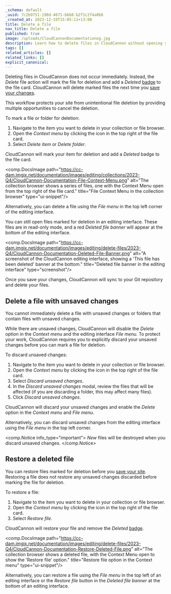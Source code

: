 ```yaml
---
_schema: default
_uuid: 7c2b9751-198d-4671-b6b8-b2f1c2f4a0b6
_created_at: 2023-12-19T15:05:11+13:00
title: Delete a file
nav_title: Delete a file
published: true
image: /uploads/CloudCannonDocumentationog.jpg
description: Learn how to delete files in CloudCannon without opening your Git repository.
tags: []
related_articles: []
related_links: []
explicit_canonical:
---
```

Deleting files in CloudCannon does not occur immediately. Instead, the *Delete* file action will mark the file for deletion and add a *Deleted* [badge](/documentation/articles/edit-your-files/#file-badges) to the file card. CloudCannon will delete marked files the next time you [save your changes](/documentation/articles/save-your-changes/).

This workflow protects your site from unintentional file deletion by providing multiple opportunities to cancel the deletion.

To mark a file or folder for deletion:

1. Navigate to the item you want to delete in your collection or file browser.
2. Open the *Context menu* by clicking the icon in the top right of the file card.
3. Select *Delete item* or *Delete folder*.

CloudCannon will mark your item for deletion and add a *Deleted* badge to the file card.

<comp.DocsImage path="https://cc-dam.imgix.net/documentation/images/editing/collections/2023-Q4/CloudCannon-Documentation-File-Context-Menu.png" alt="The collection browser shows a series of files, one with the Context Menu open from the top right of the file card." title="File Context Menu in the collection browser" type="ui-snippet"/>

Alternatively, you can delete a file using the *File menu* in the top left corner of the editing interface.

You can still open files marked for deletion in an editing interface. These files are in read-only mode, and a red *Deleted file banner* will appear at the bottom of the editing interface.

<comp.DocsImage path="https://cc-dam.imgix.net/documentation/images/editing/delete-files/2023-Q4/CloudCannon-Documentation-Deleted-File-Banner.png" alt="A screenshot of the CloudCannon editing interface, showing a 'This file has been deleted' banner at the bottom." title="Deleted file banner in the editing interface" type="screenshot"/>

Once you save your changes, CloudCannon will sync to your Git repository and delete your files.

## Delete a file with unsaved changes

You cannot immediately delete a file with unsaved changes or folders that contain files with unsaved changes.

While there are unsaved changes, CloudCannon will disable the *Delete* option in the *Context menu* and the editing interface *File menu*. To protect your work, CloudCannon requires you to explicitly discard your unsaved changes before you can mark a file for deletion.

To discard unsaved changes:

1. Navigate to the item you want to delete in your collection or file browser.
2. Open the *Context menu* by clicking the icon in the top right of the file card.
3. Select *Discard unsaved changes*.
4. In the *Discard unsaved changes* modal, review the files that will be affected (if you are discarding a folder, this may affect many files).
5. Click *Discard unsaved changes*.

CloudCannon will discard your unsaved changes and enable the *Delete* option in the *Context menu* and *File menu*.

Alternatively, you can discard unsaved changes from the editing interface using the *File menu* in the top left corner.

<comp.Notice info_type="important">
  *New* files will be destroyed when you discard unsaved changes.
</comp.Notice>

## Restore a deleted file

You can restore files marked for deletion before you [save your site](/documentation/articles/save-your-changes/). Restoring a file does not restore any unsaved changes discarded before marking the file for deletion.

To restore a file:

1. Navigate to the item you want to delete in your collection or file browser.
2. Open the *Context menu* by clicking the icon in the top right of the file card.
3. Select *Restore file*.

CloudCannon will restore your file and remove the *Deleted* [badge](/documentation/articles/edit-your-files/#file-badges).

<comp.DocsImage path="https://cc-dam.imgix.net/documentation/images/editing/delete-files/2023-Q4/CloudCannon-Documentation-Restore-Deleted-File.png" alt="The collection browser shows a deleted file, with the Context Menu open to show the 'Restore file' option." title="Restore file option in the Context menu" type="ui-snippet"/>

Alternatively, you can restore a file using the *File menu* in the top left of an editing interface or the *Restore file* button in the *Deleted file banner* at the bottom of an editing interface.